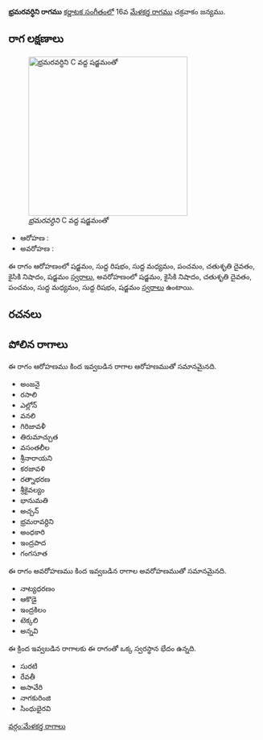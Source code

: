 {{Infobox ragam
	| name          	=  భ్రమరవర్ధిని
	| synonym	    	= 
	| mela          	= 
	| chakra        	= 
	| janaka        	= 
	| type          	= షడవ
	| arohanam      	= {{svaraC|S|R1|M1|P|D2|N2|S'}} 
	| avarohanam    	= {{svaraC|S'|N2|D2|P|M1|R1|S}}
	| jeeva         	=
	| chhaya        	=
	| nyasa         	=
	| vishesha      	= 
	| equivalent  		= 
}}
{{కర్ణాటక సంగీత రాగాలు}}
''' భ్రమరవర్ధిని రాగము''' [[కర్ణాటక సంగీతం]]లో 16వ [[మేళకర్త రాగము]] చక్రవాకం జన్యము. 


==రాగ లక్షణాలు==
[[Image:bhramaravardini_kb2wiki.png|thumb|right|316px|'' భ్రమరవర్ధిని'' C వద్ద షడ్జమంతో]]

* ఆరోహణ : {{svaraC|S|R1|M1|P|D2|N2|S'}} 
* అవరోహణ : {{svaraC|S'|N2|D2|P|M1|R1|S}}

ఈ రాగం ఆరోహణంలో షడ్జమం, సుద్ద  రిషభం, సుద్ద మధ్యమం, పంచమం, చతుశృతి దైవతం, కైసికి నిషాదం, షడ్జమం [[స్వరాలు]], అవరోహణంలో షడ్జమం, కైసికి నిషాదం, చతుశృతి దైవతం, పంచమం, సుద్ద మధ్యమం, సుద్ద  రిషభం, షడ్జమం [[స్వరాలు]] ఉంటాయి.

==రచనలు==



==పోలిన రాగాలు==
ఈ రాగం ఆరోహణము కింద ఇవ్వబడిన రాగాల ఆరోహణముతో సమానమైనది.
* అంజనై
* రసాలి
* ఎల్లోన్
* వనలి
* గిరిజావళీ
* తిరుమాచ్చుత
* వసంతలీల
* శ్రీనారాయని
* కరజావళి
* రత్నాభరణ
* శ్రీకైవల్యం
* భానుమతి
* అచ్చన్
* భ్రమరావర్దిని
* అంధకారి
* ఇంద్రపాద
* గంగసూత

ఈ రాగం అవరోహణము కింద ఇవ్వబడిన రాగాల అవరోహణముతో సమానమైనది.
* నాట్యధరణం
* ఆకొడై
* ఇంద్రకిలం
* టెక్కలి
* అన్నవి

ఈ క్రింద ఇవ్వబడిన రాగాలకు ఈ రాగంతో ఒక్క స్వరస్థాన భేదం ఉన్నది.
* సురటి
* రేవతీ
*  అసావేరి
* నాగకురింజి
* సింధుభైరవి



[[వర్గం:మేళకర్త రాగాలు]]